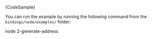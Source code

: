 

<CodeBlock className="language-typescript">
  {CodeSample}
</CodeBlock>

You can run the example by running the following command from the `bindings/node/examples/` folder:

<CodeBlock className="language-bash">
    node 2-generate-address
</CodeBlock>
